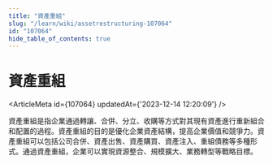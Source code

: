 ```yaml
---
title: "資產重組"
slug: "/learn/wiki/assetrestructuring-107064"
id: "107064"
hide_table_of_contents: true
---
```



# 資產重組

<ArticleMeta id={107064} updatedAt={'2023-12-14 12:20:09'} />
<div className='border-solid border-b border-t-0 my-4 border-[var(--ifm-color-gray-300)]' />

資產重組是指企業通過轉讓、合併、分立、收購等方式對其現有資產進行重新組合和配置的過程。資產重組的目的是優化企業資產結構，提高企業價值和競爭力。資產重組可以包括公司合併、資產出售、資產購買、資產注入、重組債務等多種形式。通過資產重組，企業可以實現資源整合、規模擴大、業務轉型等戰略目標。

